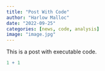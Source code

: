 ```yaml
---
title: "Post With Code"
author: "Harlow Malloc"
date: "2022-09-25"
categories: [news, code, analysis]
image: "image.jpg"
---
```


This is a post with executable code.

```r
1 + 1
```
